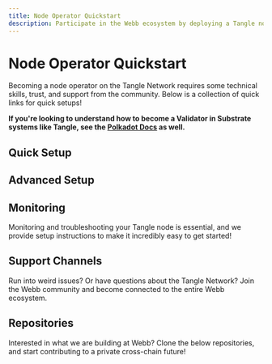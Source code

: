 ```yaml
---
title: Node Operator Quickstart
description: Participate in the Webb ecosystem by deploying a Tangle node, to validate, serve data or more. 
---
```



# Node Operator Quickstart

Becoming a node operator on the Tangle Network requires some technical skills, trust, and support from the community. Below
is a collection of quick links for quick setups!

**If you're looking to understand how to become a Validator in Substrate systems like Tangle, see the [Polkadot Docs](https://wiki.polkadot.network/docs/maintain-guides-how-to-validate-polkadot) as well.**

## Quick Setup

<QuickDeployArea />

## Advanced Setup

<DeployArea />

## Monitoring

Monitoring and troubleshooting your Tangle node is essential, and we provide setup instructions to make it incredibly easy to get started!

<MonitoringArea />

## Support Channels

Run into weird issues? Or have questions about the Tangle Network? Join the Webb community and become connected to the entire Webb ecosystem.

<SupportArea />

## Repositories

Interested in what we are building at Webb? Clone the below repositories, and start contributing to a private cross-chain future!

<RepoArea />

<FullWebbCTA />
